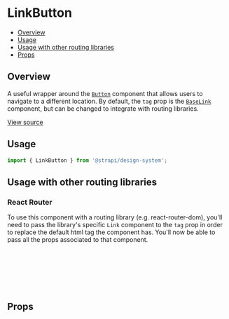 

<Meta of={LinkButtonStories} />

# LinkButton

- [Overview](#overview)
- [Usage](#usage)
- [Usage with other routing libraries](#usage-with-other-routing-libraries)
- [Props](#props)

## Overview

A useful wrapper around the [`Button`](../?path=/docs/components-button--docs) component that allows users to navigate
to a different location. By default, the `tag` prop is the [`BaseLink`](../?path=/docs/primitives-baselink--docs)
component, but can be changed to integrate with routing libraries.

[View source](https://github.com/strapi/design-system/tree/main/packages/design-system/src/LinkButton)

## Usage

```js
import { LinkButton } from '@strapi/design-system';
```

<Canvas of={LinkButtonStories.Base} />

## Usage with other routing libraries

### React Router

To use this component with a routing library (e.g. react-router-dom), you'll need to pass the library's specific `Link`
component to the `tag` prop in order to replace the default html tag the component has. You'll now be able to pass all
the props associated to that component.

```jsx
import { LinkButton } from '@strapi/design-system';
import { NavLink } from 'my-routing-library';

<LinkButton tag={NavLink} to="/home">
  Home
</LinkButton>;
```

## Props

<TypeTable of={LinkButton} />
